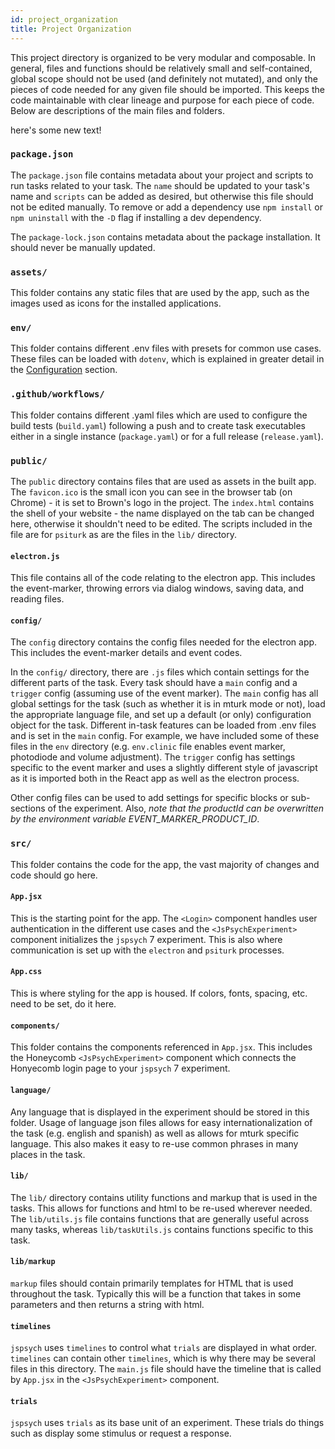 ---
id: project_organization
title: Project Organization
---

This project directory is organized to be very modular and composable. In general, files and functions should be relatively small and self-contained, global scope should not be used (and definitely not mutated), and only the pieces of code needed for any given file should be imported. This keeps the code maintainable with clear lineage and purpose for each piece of code. Below are descriptions of the main files and folders.

here's some new text!

### `package.json`

The `package.json` file contains metadata about your project and scripts to run tasks related to your task. The `name` should be updated to your task's name and `scripts` can be added as desired, but otherwise this file should not be edited manually. To remove or add a dependency use `npm install` or `npm uninstall` with the `-D` flag if installing a dev dependency.

The `package-lock.json` contains metadata about the package installation. It should never be manually updated.

### `assets/`

This folder contains any static files that are used by the app, such as the images used as icons for the installed applications.

### `env/`

This folder contains different .env files with presets for common use cases. These files can be loaded with `dotenv`, which is explained in greater detail in the [Configuration](configuration.md) section.

### `.github/workflows/`

This folder contains different .yaml files which are used to configure the build tests (`build.yaml`) following a push and to create task executables either in a single instance (`package.yaml`) or for a full release (`release.yaml`).

### `public/`

The `public` directory contains files that are used as assets in the built app. The `favicon.ico` is the small icon you can see in the browser tab (on Chrome) - it is set to Brown's logo in the project. The `index.html` contains the shell of your website - the name displayed on the tab can be changed here, otherwise it shouldn't need to be edited. The scripts included in the file are for `psiturk` as are the files in the `lib/` directory.

#### `electron.js`

This file contains all of the code relating to the electron app. This includes the event-marker, throwing errors via dialog windows, saving data, and reading files.

#### `config/`

The `config` directory contains the config files needed for the electron app. This includes the event-marker details and event codes.

In the `config/` directory, there are `.js` files which contain settings for the different parts of the task. Every task should have a `main` config and a `trigger` config (assuming use of the event marker). The `main` config has all global settings for the task (such as whether it is in mturk mode or not), load the appropriate language file, and set up a default (or only) configuration object for the task. Different in-task features can be loaded from .env files and is set in the `main` config. For example, we have included some of these files in the `env` directory (e.g. `env.clinic` file enables event marker, photodiode and volume adjustment). The `trigger` config has settings specific to the event marker and uses a slightly different style of javascript as it is imported both in the React app as well as the electron process.

Other config files can be used to add settings for specific blocks or sub-sections of the experiment. Also, _note that the productId can be overwritten by the environment variable EVENT_MARKER_PRODUCT_ID_.

### `src/`

This folder contains the code for the app, the vast majority of changes and code should go here.

#### `App.jsx`

This is the starting point for the app. The `<Login>` component handles user authentication in the different use cases and the `<JsPsychExperiment>` component initializes the `jspsych` 7 experiment. This is also where communication is set up with the `electron` and `psiturk` processes.

#### `App.css`

This is where styling for the app is housed. If colors, fonts, spacing, etc. need to be set, do it here.

#### `components/`

This folder contains the components referenced in `App.jsx`. This includes the Honeycomb `<JsPsychExperiment>` component which connects the Honyecomb login page to your `jspsych` 7 experiment.

#### `language/`

Any language that is displayed in the experiment should be stored in this folder. Usage of language json files allows for easy internationalization of the task (e.g. english and spanish) as well as allows for mturk specific language. This also makes it easy to re-use common phrases in many places in the task.

#### `lib/`

The `lib/` directory contains utility functions and markup that is used in the tasks. This allows for functions and html to be re-used wherever needed. The `lib/utils.js` file contains functions that are generally useful across many tasks, whereas `lib/taskUtils.js` contains functions specific to this task.

#### `lib/markup`

`markup` files should contain primarily templates for HTML that is used throughout the task. Typically this will be a function that takes in some parameters and then returns a string with html.

#### `timelines`

`jspsych` uses `timelines` to control what `trials` are displayed in what order. `timelines` can contain other `timelines`, which is why there may be several files in this directory. The `main.js` file should have the timeline that is called by `App.jsx` in the `<JsPsychExperiment>` component.

#### `trials`

`jspsych` uses `trials` as its base unit of an experiment. These trials do things such as display some stimulus or request a response.
